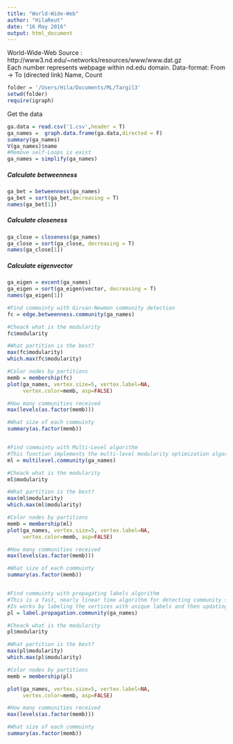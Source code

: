```yaml
---
title: "World-Wide-Web"
author: "HilaReut"
date: "16 May 2016"
output: html_document
---
```


World-Wide-Web
Source : http://www3.nd.edu/~networks/resources/www/www.dat.gz <br>
Each number represents webpage within nd.edu domain.
Data-format: From -> To (directed link)
Name,
Count


```r
folder = '/Users/Hila/Documents/ML/Targil3'
setwd(folder)
require(igraph)
```

Get the data

```r
ga.data = read.csv('1.csv',header = T)
ga_names =  graph.data.frame(ga.data,directed = F)
summary(ga_names)
V(ga_names)$name
#Remove self-Loops is exist 
ga_names = simplify(ga_names)
```


<h5>Calculate betweenness  </h5>
```r
ga_bet = betweenness(ga_names)
ga_bet = sort(ga_bet,decreasing = T)
names(ga_bet[1])

```

<h5>Calculate closeness</h5>
```r

ga_close = closeness(ga_names)
ga_close = sort(ga_close, decreasing = T)
names(ga_close[1])

```

<h5>Calculate eigenvector</h5>
```r

ga_eigen = evcent(ga_names)
ga_eigen = sort(ga_eigen$vector, decreasing = T)
names(ga_eigen[1])

```

```r

#Find commuinty with Girvan-Newman community detection
fc = edge.betweenness.community(ga_names)

#Cheack what is the modularity
fc$modularity

#What partition is the best?
max(fc$modularity)
which.max(fc$modularity)

#Color nodes by partitions 
memb = membership(fc)
plot(ga_names, vertex.size=5, vertex.label=NA,
     vertex.color=memb, asp=FALSE)

#How many communities received
max(levels(as.factor(memb)))

#What size of each commuinty
summary(as.factor(memb))


#Find commuinty with Multi-Level algorithm
#This function implements the multi-level modularity optimization algorithm for finding community structure.
ml = multilevel.community(ga_names)

#Cheack what is the modularity
ml$modularity

#What partition is the best?
max(ml$modularity)
which.max(ml$modularity)

#Color nodes by partitions 
memb = membership(ml)
plot(ga_names, vertex.size=5, vertex.label=NA,
     vertex.color=memb, asp=FALSE)

#How many communities received
max(levels(as.factor(memb)))

#What size of each commuinty
summary(as.factor(memb))


#Find commuinty with propagating labels algorithm
#This is a fast, nearly linear time algorithm for detecting community structure in networks.
#In works by labeling the vertices with unique labels and then updating the labels by majority voting in the neighborhood of the vertex.
pl = label.propagation.community(ga_names)

#Cheack what is the modularity
pl$modularity

#What partition is the best?
max(pl$modularity)
which.max(pl$modularity)

#Color nodes by partitions 
memb = membership(pl)

plot(ga_names, vertex.size=5, vertex.label=NA,
     vertex.color=memb, asp=FALSE)

#How many communities received
max(levels(as.factor(memb)))

#What size of each commuinty
summary(as.factor(memb))
```



